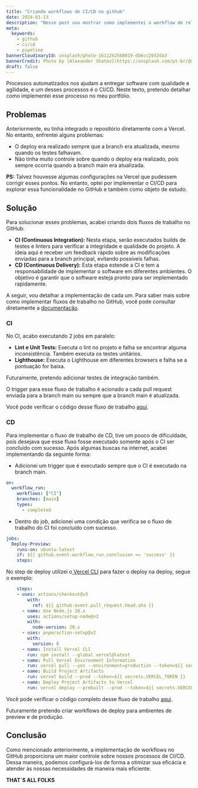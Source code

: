 ```yaml
---
title: "Criando workflows de CI/CD no github"
date: 2024-01-23
description: "Nesse post vou mostrar como implementei o workflow de release do meu blog."
meta:
  keywords:
    - github
    - ci/cd
    - pipeline
bannerCloudinaryId: unsplash/photo-1611262588019-db6cc2032da3
bannerCredit: Photo by [Alexander Shatov](https://unsplash.com/pt-br/@alexbemore)
draft: false
---
```


Processos automatizados nos ajudam a entregar software com qualidade e agilidade, e um desses processos é o CI/CD. Neste texto, pretendo detalhar como implementei esse processo no meu portfólio.


## Problemas

Anteriormente, eu tinha integrado o repositório diretamente com a Vercel. No entanto, enfrentei alguns problemas:

- O deploy era realizado sempre que a branch era atualizada, mesmo quando os testes falhavam.
- Não tinha muito controle sobre quando o deploy era realizado, pois sempre ocorria quando a branch main era atualizada.

**PS:** Talvez houvesse algumas configurações na Vercel que pudessem corrigir esses pontos. No entanto, optei por implementar o CI/CD para explorar essa funcionalidade no GitHub e também como objeto de estudo.


## Solução

Para solucionar esses problemas, acabei criando dois fluxos de trabalho no GitHub:

- **CI (Continuous Integration):** Nesta etapa, serão executados builds de testes e linters para verificar a integridade e qualidade do projeto. A ideia aqui é receber um feedback rápido sobre as modificações enviadas para a branch principal, evitando possíveis falhas.
- **CD (Continuous Delivery):** Esta etapa estende a CI e tem a responsabilidade de implementar o software em diferentes ambientes. O objetivo é garantir que o software esteja pronto para ser implementado rapidamente.

A seguir, vou detalhar a implementação de cada um. Para saber mais sobre como implementar fluxos de trabalho no GitHub, você pode consultar diretamente a [documentação](https://docs.github.com/en/actions/using-workflows/about-workflows).

### CI

No CI, acabo executando 2 jobs em paralelo:

- **Lint e Unit Tests:** Executa o lint no projeto e falha se encontrar alguma inconsistência. Também executa os testes unitários.
- **Lighthouse:** Executa o Lighthouse em diferentes browsers e falha se a pontuação for baixa.

Futuramente, pretendo adicionar testes de integração também.

O trigger para esse fluxo de trabalho é acionado a cada pull request enviada para a branch main ou sempre que a branch main é atualizada.

Você pode verificar o código desse fluxo de trabalho [aqui](https://github.com/julianosirtori/julianosirtori.dev/blob/main/.github/workflows/ci.yml).

### CD

Para implementar o fluxo de trabalho de CD, tive um pouco de dificuldade, pois desejava que esse fluxo fosse executado somente após o CI ser concluído com sucesso. Após algumas buscas na internet, acabei implementando da seguinte forma:

- Adicionei um trigger que é executado sempre que o CI é executado na branch main.

```yml
on:
  workflow_run:
    workflows: ["CI"]
    branches: [main]
    types: 
      - completed
```

- Dentro do job, adicionei uma condição que verifica se o fluxo de trabalho do CI foi concluído com sucesso.


```yml
jobs:
  Deploy-Preview:
    runs-on: ubuntu-latest
    if: ${{ github.event.workflow_run.conclusion == 'success' }}
    steps:
```


No step de deploy utilizei o[ Vercel CLI](https://vercel.com/docs/cli) para fazer o deploy na deploy, segue o exemplo:


```yml
    steps:
    - uses: actions/checkout@v3
        with:
          ref: ${{ github.event.pull_request.head.sha }}
      - name: Use Node.js 20.x
        uses: actions/setup-node@v3
        with:
          node-version: 20.x
      - uses: pnpm/action-setup@v2
        with:
          version: 8
      - name: Install Vercel CLI
        run: npm install --global vercel@latest
      - name: Pull Vercel Environment Information
        run: vercel pull --yes --environment=production --token=${{ secrets.VERCEL_TOKEN }}
      - name: Build Project Artifacts
        run: vercel build --prod --token=${{ secrets.VERCEL_TOKEN }}
      - name: Deploy Project Artifacts to Vercel
        run: vercel deploy --prebuilt --prod --token=${{ secrets.VERCEL_TOKEN }}
```


Você pode verificar o código completo desse fluxo de trabalho [aqui](https://github.com/julianosirtori/julianosirtori.dev/blob/main/.github/workflows/cd.yml).  

Futuramente pretendo criar workflows de deploy para ambientes de preview e de produção.

## Conclusão

Como mencionado anteriormente, a implementação de workflows no GitHub proporciona um maior controle sobre nossos processos de CI/CD. Dessa maneira, podemos configurá-los de forma a otimizar sua eficácia e atender às nossas necessidades de maneira mais eficiente.  
 

**THAT`S ALL FOLKS**